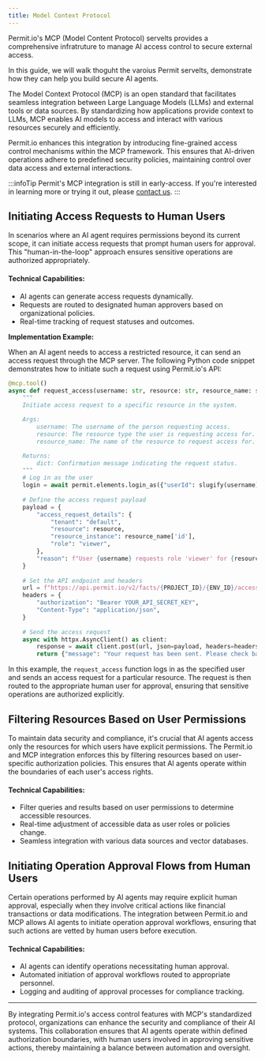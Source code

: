 ```yaml
---
title: Model Context Protocol
---
```


Permit.io's MCP (Model Content Protocol) servelts provides a comprehensive infratruture to manage AI access control to secure external access.

In this guide, we will walk thoguht the varoius Permit servelts, demonstrate how they can help you build secure AI agents.


The Model Context Protocol (MCP) is an open standard that facilitates seamless integration between Large Language Models (LLMs) and external tools or data sources. By standardizing how applications provide context to LLMs, MCP enables AI models to access and interact with various resources securely and efficiently. 

Permit.io enhances this integration by introducing fine-grained access control mechanisms within the MCP framework. This ensures that AI-driven operations adhere to predefined security policies, maintaining control over data access and external interactions.

:::infoTip
Permit's MCP integration is still in early-access. If you're interested in learning more or trying it out, please [contact us](https://calendly.com/permitio/ai-access-control).
:::

## Initiating Access Requests to Human Users

In scenarios where an AI agent requires permissions beyond its current scope, it can initiate access requests that prompt human users for approval. This "human-in-the-loop" approach ensures sensitive operations are authorized appropriately.

#### Technical Capabilities:

- AI agents can generate access requests dynamically.
- Requests are routed to designated human approvers based on organizational policies.
- Real-time tracking of request statuses and outcomes.

**Implementation Example:**

When an AI agent needs to access a restricted resource, it can send an access request through the MCP server. The following Python code snippet demonstrates how to initiate such a request using Permit.io's API:


```python
@mcp.tool()
async def request_access(username: str, resource: str, resource_name: str) -> dict:
    """
    Initiate access request to a specific resource in the system.

    Args:
        username: The username of the person requesting access.
        resource: The resource type the user is requesting access for.
        resource_name: The name of the resource to request access for.

    Returns:
        dict: Confirmation message indicating the request status.
    """
    # Log in as the user
    login = await permit.elements.login_as({"userId": slugify(username), "tenant": "default"})
    
    # Define the access request payload
    payload = {
        "access_request_details": {
            "tenant": "default",
            "resource": resource,
            "resource_instance": resource_name['id'],
            "role": "viewer",
        },
        "reason": f"User {username} requests role 'viewer' for {resource_name}"
    }
    
    # Set the API endpoint and headers
    url = f"https://api.permit.io/v2/facts/{PROJECT_ID}/{ENV_ID}/access_requests/{ELEMENTS_CONFIG_ID}/user/{slugify(username)}/tenant/default"
    headers = {
        "authorization": "Bearer YOUR_API_SECRET_KEY",
        "Content-Type": "application/json",
    }
    
    # Send the access request
    async with httpx.AsyncClient() as client:
        response = await client.post(url, json=payload, headers=headers)
        return {"message": "Your request has been sent. Please check back later."}
```


In this example, the `request_access` function logs in as the specified user and sends an access request for a particular resource. The request is then routed to the appropriate human user for approval, ensuring that sensitive operations are authorized explicitly.

## Filtering Resources Based on User Permissions

To maintain data security and compliance, it's crucial that AI agents access only the resources for which users have explicit permissions. The Permit.io and MCP integration enforces this by filtering resources based on user-specific authorization policies. This ensures that AI agents operate within the boundaries of each user's access rights.

#### Technical Capabilities:

- Filter queries and results based on user permissions to determine accessible resources.
- Real-time adjustment of accessible data as user roles or policies change.
- Seamless integration with various data sources and vector databases.


## Initiating Operation Approval Flows from Human Users

Certain operations performed by AI agents may require explicit human approval, especially when they involve critical actions like financial transactions or data modifications. The integration between Permit.io and MCP allows AI agents to initiate operation approval workflows, ensuring that such actions are vetted by human users before execution.

#### Technical Capabilities:

- AI agents can identify operations necessitating human approval.
- Automated initiation of approval workflows routed to appropriate personnel.
- Logging and auditing of approval processes for compliance tracking.


---

By integrating Permit.io's access control features with MCP's standardized protocol, organizations can enhance the security and compliance of their AI systems. This collaboration ensures that AI agents operate within defined authorization boundaries, with human users involved in approving sensitive actions, thereby maintaining a balance between automation and oversight. 

